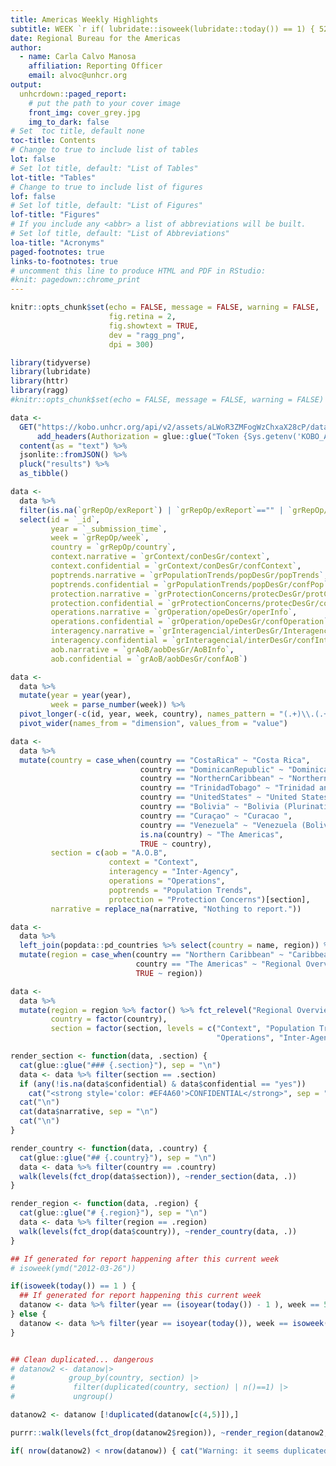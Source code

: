 ```yaml
---
title: Americas Weekly Highlights
subtitle: WEEK `r if( lubridate::isoweek(lubridate::today()) == 1) { 52} else { lubridate::isoweek(lubridate::today())-1 }  `/2022
date: Regional Bureau for the Americas
author:
  - name: Carla Calvo Manosa
    affiliation: Reporting Officer
    email: alvoc@unhcr.org
output:
  unhcrdown::paged_report:
    # put the path to your cover image
    front_img: cover_grey.jpg
    img_to_dark: false
# Set  toc title, default none
toc-title: Contents
# Change to true to include list of tables
lot: false
# Set lot title, default: "List of Tables"
lot-title: "Tables"
# Change to true to include list of figures
lof: false
# Set lof title, default: "List of Figures"
lof-title: "Figures"
# If you include any <abbr> a list of abbreviations will be built.
# Set lof title, default: "List of Abbreviations"
loa-title: "Acronyms"
paged-footnotes: true
links-to-footnotes: true
# uncomment this line to produce HTML and PDF in RStudio:
#knit: pagedown::chrome_print
---
```


```r
knitr::opts_chunk$set(echo = FALSE, message = FALSE, warning = FALSE,
                      fig.retina = 2,
                      fig.showtext = TRUE,
                      dev = "ragg_png",
                      dpi = 300)

library(tidyverse)
library(lubridate)
library(httr)
library(ragg)
#knitr::opts_chunk$set(echo = FALSE, message = FALSE, warning = FALSE)

```





```r
data <-
  GET("https://kobo.unhcr.org/api/v2/assets/aLWoR3ZMFogWzChxaX28cP/data.json",
      add_headers(Authorization = glue::glue("Token {Sys.getenv('KOBO_API_KEY')}"))) %>% 
  content(as = "text") %>% 
  jsonlite::fromJSON() %>% 
  pluck("results") %>% 
  as_tibble()

data <- 
  data %>% 
  filter(is.na(`grRepOp/exReport`) | `grRepOp/exReport`=="" | `grRepOp/exReport`=="no") %>% # remove extraordinary reports from the dataset
  select(id = `_id`,
         year = `_submission_time`,
         week = `grRepOp/week`,
         country = `grRepOp/country`,
         context.narrative = `grContext/conDesGr/context`,
         context.confidential = `grContext/conDesGr/confContext`,
         poptrends.narrative = `grPopulationTrends/popDesGr/popTrends`,
         poptrends.confidential = `grPopulationTrends/popDesGr/confPop`,
         protection.narrative = `grProtectionConcerns/protecDesGr/protCon`,
         protection.confidential = `grProtectionConcerns/protecDesGr/confProt`,
         operations.narrative = `grOperation/opeDesGr/operInfo`,
         operations.confidential = `grOperation/opeDesGr/confOperation`,
         interagency.narrative = `grInteragencial/interDesGr/InteragencyInfo`,
         interagency.confidential = `grInteragencial/interDesGr/confInter`,
         aob.narrative = `grAoB/aobDesGr/AoBInfo`,
         aob.confidential = `grAoB/aobDesGr/confAoB`)

data <- 
  data %>% 
  mutate(year = year(year),
         week = parse_number(week)) %>%
  pivot_longer(-c(id, year, week, country), names_pattern = "(.+)\\.(.+)", names_to = c("section", "dimension")) %>% 
  pivot_wider(names_from = "dimension", values_from = "value")

data <- 
  data %>% 
  mutate(country = case_when(country == "CostaRica" ~ "Costa Rica",
                             country == "DominicanRepublic" ~ "Dominican Rep.",
                             country == "NorthernCaribbean" ~ "Northern Caribbean",
                             country == "TrinidadTobago" ~ "Trinidad and Tobago",
                             country == "UnitedStates" ~ "United States of America",
                             country == "Bolivia" ~ "Bolivia (Plurinational State of)",
                             country == "Curaçao" ~ "Curacao ",
                             country == "Venezuela" ~ "Venezuela (Bolivarian Republic of)",
                             is.na(country) ~ "The Americas",
                             TRUE ~ country),
         section = c(aob = "A.O.B", 
                      context = "Context", 
                      interagency = "Inter-Agency",
                      operations = "Operations", 
                      poptrends = "Population Trends", 
                      protection = "Protection Concerns")[section],
         narrative = replace_na(narrative, "Nothing to report."))

data <- 
  data %>% 
  left_join(popdata::pd_countries %>% select(country = name, region)) %>% 
  mutate(region = case_when(country == "Northern Caribbean" ~ "Caribbean",
                            country == "The Americas" ~ "Regional Overview",
                            TRUE ~ region))

data <- 
  data %>% 
  mutate(region = region %>% factor() %>% fct_relevel("Regional Overview", after = 0),
         country = factor(country),
         section = factor(section, levels = c("Context", "Population Trends", "Protection Concerns",
                                              "Operations", "Inter-Agency", "A.O.B")))
```

```r
render_section <- function(data, .section) {
  cat(glue::glue("### {.section}"), sep = "\n")
  data <- data %>% filter(section == .section)
  if (any(!is.na(data$confidential) & data$confidential == "yes"))
    cat("<strong style='color: #EF4A60'>CONFIDENTIAL</strong>", sep = "\n")
  cat("\n")
  cat(data$narrative, sep = "\n")
  cat("\n")
}

render_country <- function(data, .country) {
  cat(glue::glue("## {.country}"), sep = "\n")
  data <- data %>% filter(country == .country)
  walk(levels(fct_drop(data$section)), ~render_section(data, .))
}

render_region <- function(data, .region) {
  cat(glue::glue("# {.region}"), sep = "\n")
  data <- data %>% filter(region == .region)
  walk(levels(fct_drop(data$country)), ~render_country(data, .))
}
```

```r
## If generated for report happening after this current week
# isoweek(ymd("2012-03-26"))

if(isoweek(today()) == 1 ) {
  ## If generated for report happening this current week
  datanow <- data %>% filter(year == (isoyear(today()) - 1 ), week == 52)
} else {
  datanow <- data %>% filter(year == isoyear(today()), week == isoweek(today())-1)
}


## Clean duplicated... dangerous
# datanow2 <- datanow|>
#            group_by(country, section) |>
#             filter(duplicated(country, section) | n()==1) |>
#             ungroup()

datanow2 <- datanow [!duplicated(datanow[c(4,5)]),]

```


```r
purrr::walk(levels(fct_drop(datanow2$region)), ~render_region(datanow2, .))
```


```r
if( nrow(datanow2) < nrow(datanow)) { cat("Warning: it seems duplicated report were send to the server. Revise the data in the server")}

```
